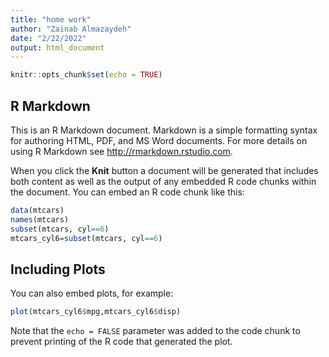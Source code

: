 ---
title: "home work"
author: "Zainab Almazaydeh"
date: "2/22/2022"
output: html_document
---

```{r setup, include=FALSE}
knitr::opts_chunk$set(echo = TRUE)
```

## R Markdown

This is an R Markdown document. Markdown is a simple formatting syntax for authoring HTML, PDF, and MS Word documents. For more details on using R Markdown see <http://rmarkdown.rstudio.com>.

When you click the **Knit** button a document will be generated that includes both content as well as the output of any embedded R code chunks within the document. You can embed an R code chunk like this:

```{r}
data(mtcars)
names(mtcars)
subset(mtcars, cyl==6)
mtcars_cyl6=subset(mtcars, cyl==6)
```

## Including Plots

You can also embed plots, for example:

```{r }
plot(mtcars_cyl6$mpg,mtcars_cyl6$disp)
```

Note that the `echo = FALSE` parameter was added to the code chunk to prevent printing of the R code that generated the plot.
